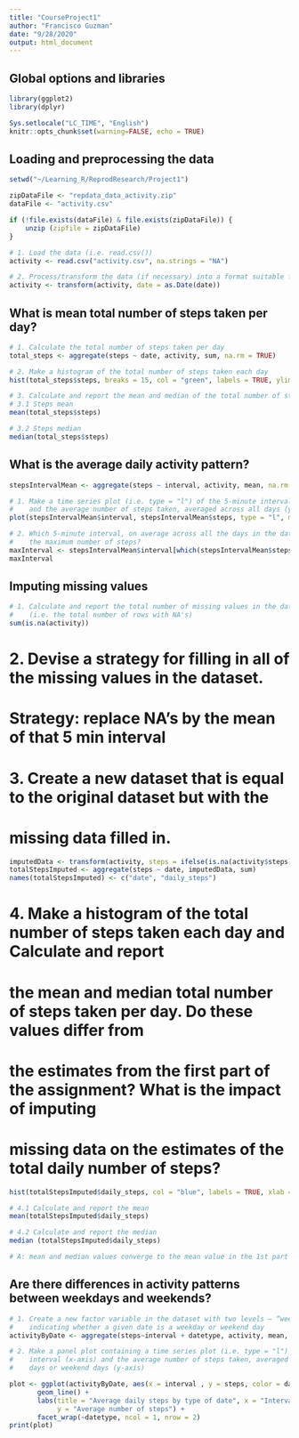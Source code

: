```yaml
---
title: "CourseProject1"
author: "Francisco Guzman"
date: "9/28/2020"
output: html_document
---
```


## Global options and libraries

```r
library(ggplot2)
library(dplyr)

Sys.setlocale("LC_TIME", "English")
knitr::opts_chunk$set(warning=FALSE, echo = TRUE)
```

## Loading and preprocessing the data

```r
setwd("~/Learning_R/ReprodResearch/Project1")

zipDataFile <- "repdata_data_activity.zip"
dataFile <- "activity.csv"

if (!file.exists(dataFile) & file.exists(zipDataFile)) {
    unzip (zipfile = zipDataFile)
}

# 1. Load the data (i.e. read.csv())
activity <- read.csv("activity.csv", na.strings = "NA")

# 2. Process/transform the data (if necessary) into a format suitable for your analysis
activity <- transform(activity, date = as.Date(date))
```

## What is mean total number of steps taken per day?

```r
# 1. Calculate the total number of steps taken per day
total_steps <- aggregate(steps ~ date, activity, sum, na.rm = TRUE)

# 2. Make a histogram of the total number of steps taken each day
hist(total_steps$steps, breaks = 15, col = "green", labels = TRUE, ylim = c(0, 20), xlab = "Total Steps", ylab = "Frequency", main = "Total Number of Steps per Day")

# 3. Calculate and report the mean and median of the total number of steps taken per day
# 3.1 Steps mean
mean(total_steps$steps)

# 3.2 Steps median
median(total_steps$steps)

```

## What is the average daily activity pattern?

```r
stepsIntervalMean <- aggregate(steps ~ interval, activity, mean, na.rm = TRUE)

# 1. Make a time series plot (i.e. type = "l") of the 5-minute interval (x-axis) 
#    and the average number of steps taken, averaged across all days (y-axis)
plot(stepsIntervalMean$interval, stepsIntervalMean$steps, type = "l", main = "Average number of steps per 5-min interval", xlab = "Interval", ylab = "Average Steps")

# 2. Which 5-minute interval, on average across all the days in the dataset, contains 
#    the maximum number of steps?
maxInterval <- stepsIntervalMean$interval[which(stepsIntervalMean$steps == max(stepsIntervalMean$steps))]
maxInterval
```

## Imputing missing values

```r
# 1. Calculate and report the total number of missing values in the dataset 
#    (i.e. the total number of rows with NA's)
sum(is.na(activity))
```

# 2. Devise a strategy for filling in all of the missing values in the dataset.
#    Strategy: replace NA's by the mean of that 5 min interval

# 3. Create a new dataset that is equal to the original dataset but with the 
#   missing data filled in.

```r
imputedData <- transform(activity, steps = ifelse(is.na(activity$steps), yes = imputed_steps, no = activity$steps))
totalStepsImputed <- aggregate(steps ~ date, imputedData, sum)
names(totalStepsImputed) <- c("date", "daily_steps")
```

# 4. Make a histogram of the total number of steps taken each day and Calculate and report
#    the mean and median total number of steps taken per day. Do these values differ from
#    the estimates from the first part of the assignment? What is the impact of imputing
#    missing data on the estimates of the total daily number of steps?

```r
hist(totalStepsImputed$daily_steps, col = "blue", labels = TRUE, xlab = "Total steps per day", ylim = c(0, 20), main = "Total number of steps taken each day", breaks = 15)

# 4.1 Calculate and report the mean
mean(totalStepsImputed$daily_steps)

# 4.2 Calculate and report the median
median (totalStepsImputed$daily_steps)

# A: mean and median values converge to the mean value in the 1st part of the assignment
```

## Are there differences in activity patterns between weekdays and weekends?
```r
# 1. Create a new factor variable in the dataset with two levels – “weekday” and “weekend”
#    indicating whether a given date is a weekday or weekend day
activityByDate <- aggregate(steps~interval + datetype, activity, mean, na.rm = TRUE)

# 2. Make a panel plot containing a time series plot (i.e. type = "l") of the 5-minute
#    interval (x-axis) and the average number of steps taken, averaged across all weekday
#    days or weekend days (y-axis)

plot <- ggplot(activityByDate, aes(x = interval , y = steps, color = datetype)) +
       geom_line() +
       labs(title = "Average daily steps by type of date", x = "Interval", 
            y = "Average number of steps") +
       facet_wrap(~datetype, ncol = 1, nrow = 2)
print(plot)
```
